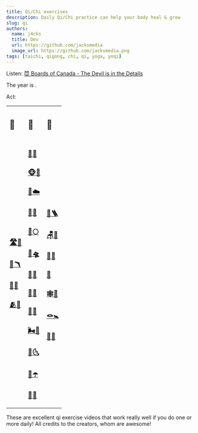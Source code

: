 ```yaml
---
title: Qi/Chi exercises
description: Daily Qi/Chi practice can help your body heal & grow
slug: qi
authors:
  name: j4cks
  title: Dev
  url: https://github.com/jacksmedia
  image_url: https://github.com/jacksmedia.png
tags: [taichi, qigong, chi, qi, yoga, yoqi]
---
```


<!-- Custom component -->

Listen:
[😈 Boards of Canada - The Devil is in the Details](https://www.youtube.com/watch?v=N2jNdHnOsG8)

The year is <Timecalc />.

Act:
<table>
  <tr>
    <td><h2 class="">🌅</h2></td>
    <td><h2 class="">💪</h2></td>
    <td><h2 class="">🎋</h2></td>
  </tr>
  <tr>
    <td>
        <div class="no-bullet"><a href="https://www.youtube.com/watch?v=X3-gKPNyrTA?t=26"><h3>🛣🧘</h3></a></div>
        <div class="no-bullet"><a href="https://youtu.be/50txkOrJn9o?t=41"><h3>🦩🪃</h3></a></div>
        <div class="no-bullet"><a href="https://youtu.be/SedzswEwpPw?t=51"><h3>🧣🧘</h3></a></div>
        <div class="no-bullet"><a href="https://youtu.be/jOfshreyu4w"><h3>🫂🏅</h3></a></div>
    </td>
    <td>
        <div class="no-bullet"><a href="https://youtu.be/cEOS2zoyQw4?t=89"><h3>🦆🌊</h3></a></div>
        <div class="no-bullet"><a href="https://youtu.be/HMbT-CPVl2k"><h3>🐵🎁</h3></a></div>
        <div class="no-bullet"><a href="https://www.youtube.com/watch?v=enk0bOv-gF8?t=17"><h3>🦇☁️</h3></a></div>
        <div class="no-bullet"><a href="https://www.youtube.com/watch?v=IyINAjEoTIs?t=80"><h3>🦅🌴</h3></a></div>
        <div class="no-bullet"><a href="https://www.youtube.com/watch?v=OPcZlXYcdMA?t=31"><h3>🐎🌕</h3></a></div>
        <div class="no-bullet"><a href="https://www.youtube.com/watch?v=8wddPSIEpvE?t=54"><h3>🐠🛸</h3></a></div>
        <div class="no-bullet"><a href="https://www.youtube.com/watch?v=RoIqYtiTLFI"><h3>🐍🍂</h3></a></div>
        <div class="no-bullet"><a href="https://www.youtube.com/watch?v=nmmNWj9YtAw?t=60"><h3>🐯🌋</h3></a></div>
        <div class="no-bullet"><a href="https://youtu.be/tbwbL1pg0HY?t=18"><h3>🐒🦜</h3></a></div>
        <div class="no-bullet"><a href="https://www.youtube.com/watch?v=Ba0fweKUwIc"><h3>🌬🦮</h3></a></div>
        <div class="no-bullet"><a href="https://youtu.be/_V29hE0_oBE"><h3>🦉🌜</h3></a></div>
        <div class="no-bullet"><a href="https://www.youtube.com/watch?v=62a20CiIAlY?t=25"><h3>🐉☂️</h3></a></div>
        <div class="no-bullet"><a href="https://youtu.be/EZT8RC0wRbA?t=88"><h3>🐻🔥</h3></a></div>
    </td>
    <td>
        <div class="no-bullet"><a href="https://www.youtube.com/watch?v=V1HbXt5ZRlg&t=39s"><h3>🗼🪜</h3></a></div>
        <div class="no-bullet"><a href="https://youtu.be/Nnd5Slo02us"><h3>🪑🏹</h3></a></div>
        <div class="no-bullet"><a href="https://youtu.be/ED3_i_xVd_s?t=54"><h3>🎱🌈</h3></a></div>
        <div class="no-bullet"><a href="https://youtu.be/FgfT2fOv31E"><h3>🫧</h3></a></div>
        <div class="no-bullet"><a href="https://www.youtube.com/watch?v=LZ2oHU-mMJI?t=25"><h3>🕸🎡</h3></a></div>
        <div class="no-bullet"><a href="https://www.youtube.com/watch?v=Yzm3fA2HhkQ&t=3s"><h3>🪢🚼</h3></a></div>
        <div class="no-bullet"><a href="https://youtu.be/eBdfCX5XnX4"><h3>🦎🍭</h3></a></div>
    </td>
  </tr>
</table>
These are excellent qi exercise videos that work really well if you do one or more daily!
All credits to the creators, whom are awesome!